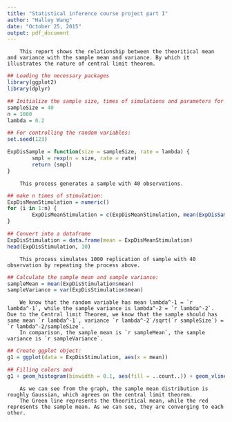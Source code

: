 ```yaml
---
title: "Statistical inference course project part I"
author: "Halley Wang"
date: "October 25, 2015"
output: pdf_document
---
```


        This report shows the relationship between the theoritical mean and variance with the sample mean and variance. By which it illustrates the nature of central limit theorem.

```r
## Loading the necessary packages
library(ggplot2)
library(dplyr)
```

```r
## Initialize the sample size, times of simulations and parameters for lambda:
sampleSize = 40
n = 1000
lambda = 0.2

## For controlling the random variables:
set.seed(123)
```

```r
ExpDisSample = function(size = sampleSize, rate = lambda) {
        smpl = rexp(n = size, rate = rate)
        return (smpl)
}
```

        This process generates a sample with 40 observations.

```r
## make n times of stimulation:
ExpDisMeanStimulation = numeric()
for (i in 1:n) {
        ExpDisMeanStimulation = c(ExpDisMeanStimulation, mean(ExpDisSample()))
}

## Convert into a dataframe
ExpDisStimulation = data.frame(mean = ExpDisMeanStimulation)
head(ExpDisStimulation, 10)
```

        This process simulates 1000 replication of sample with 40 observation by repeating the process above.

```r
## Calculate the sample mean and sample variance:
sampleMean = mean(ExpDisStimulation$mean)
sampleVariance = var(ExpDisStimulation$mean)
```

        We know that the random variable has mean lambda^-1 = `r lambda^-1`, while the sample variance is lambda^-2 = `r lambda^-2`. Due to the Central limit Theorem, we know that the sample should has same mean `r lambda^-1`, variance `r lambda^-2`/sqrt(`r sampleSize`) = `r lambda^-2/sampleSize`.
        In comparison, the sample mean is `r sampleMean`, the sample variance is `r sampleVariance`.


```r
## Create ggplot object:
g1 = ggplot(data = ExpDisStimulation, aes(x = mean))

## Filling colors and 
g1 + geom_histogram(binwidth = 0.1, aes(fill = ..count..)) + geom_vline(x = c(lambda^-1, mean(ExpDisStimulation$mean)), color = c("GREEN", "RED"))
```

        As we can see from the graph, the sample mean distribution is roughly Gaussian, which agrees on the central limit theorem.
        The Green line represents the theoritical mean, while the red represents the sample mean. As we can see, they are converging to each other.